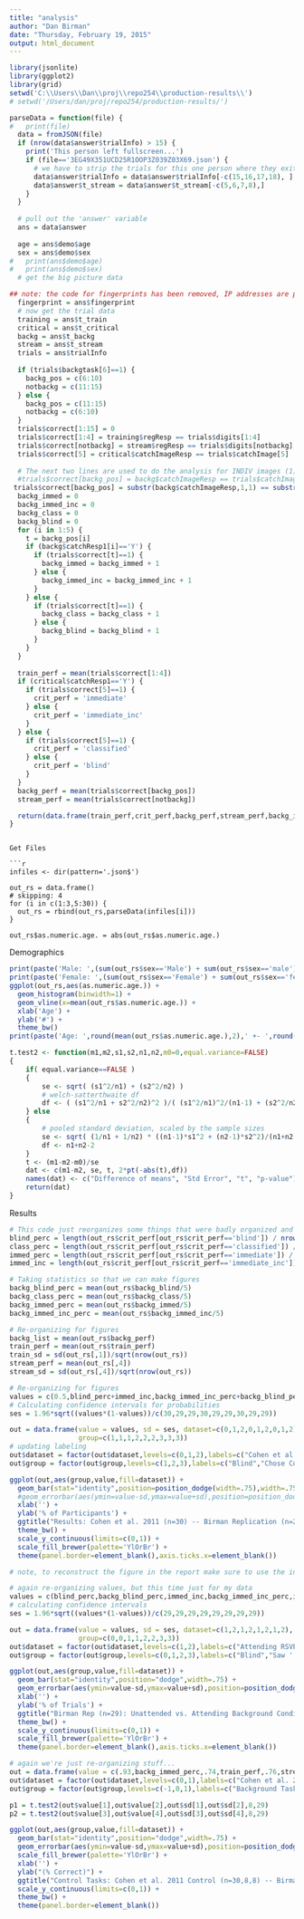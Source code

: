 ```yaml
---
title: "analysis"
author: "Dan Birman"
date: "Thursday, February 19, 2015"
output: html_document
---
```


```r
library(jsonlite)
library(ggplot2)
library(grid)
setwd('C:\\Users\\Dan\\proj\\repo254\\production-results\\')
# setwd('/Users/dan/proj/repo254/production-results/')
```

```r

parseData = function(file) {
#   print(file)
  data = fromJSON(file)
  if (nrow(data$answer$trialInfo) > 15) {
    print('This person left fullscreen...')
    if (file=='3EG49X351UCD25R1OOP3Z039Z03X69.json') {
      # we have to strip the trials for this one person where they exited fullscreen
      data$answer$trialInfo = data$answer$trialInfo[-c(15,16,17,18), ]
      data$answer$t_stream = data$answer$t_stream[-c(5,6,7,8),]
    }
  }
    
  # pull out the 'answer' variable
  ans = data$answer
  
  age = ans$demo$age
  sex = ans$demo$sex
#   print(ans$demo$age)
#   print(ans$demo$sex)
  # get the big picture data

## note: the code for fingerprints has been removed, IP addresses are potentially identifying information and the data included has now been anonymized.
  fingerprint = ans$fingerprint
  # now get the trial data
  training = ans$t_train
  critical = ans$t_critical
  backg = ans$t_backg
  stream = ans$t_stream
  trials = ans$trialInfo
  
  if (trials$backgtask[6]==1) {
    backg_pos = c(6:10)
    notbackg = c(11:15)
  } else {
    backg_pos = c(11:15)
    notbackg = c(6:10)
  }
  trials$correct[1:15] = 0
  trials$correct[1:4] = training$regResp == trials$digits[1:4]
  trials$correct[notbackg] = stream$regResp == trials$digits[notbackg]
  trials$correct[5] = critical$catchImageResp == trials$catchImage[5]
  
  # The next two lines are used to do the analysis for INDIV images (1) or CATEGORY information (2)
  #trials$correct[backg_pos] = backg$catchImageResp == trials$catchImage[backg_pos]
 trials$correct[backg_pos] = substr(backg$catchImageResp,1,1) == substr(trials$catchImage[backg_pos],1,1)
  backg_immed = 0
  backg_immed_inc = 0
  backg_class = 0
  backg_blind = 0
  for (i in 1:5) {
    t = backg_pos[i]
    if (backg$catchResp1[i]=='Y') {
      if (trials$correct[t]==1) {
        backg_immed = backg_immed + 1
      } else {
        backg_immed_inc = backg_immed_inc + 1
      }
    } else {
      if (trials$correct[t]==1) {
        backg_class = backg_class + 1
      } else {
        backg_blind = backg_blind + 1
      }
    }
  }
  
  train_perf = mean(trials$correct[1:4])
  if (critical$catchResp1=='Y') {
    if (trials$correct[5]==1) {
      crit_perf = 'immediate'
    } else {
      crit_perf = 'immediate_inc'
    }
  } else {
    if (trials$correct[5]==1) {
      crit_perf = 'classified'
    } else {
      crit_perf = 'blind'
    }
  }
  backg_perf = mean(trials$correct[backg_pos])
  stream_perf = mean(trials$correct[notbackg])

  return(data.frame(train_perf,crit_perf,backg_perf,stream_perf,backg_immed,backg_immed_inc,backg_class,backg_blind,catchImg=trials$catchImage[5],catchCat=substr(trials$catchImage[5],1,1),as.numeric(age),sex))
}
```

```

Get Files

```r
infiles <- dir(pattern='.json$')

out_rs = data.frame()
# skipping: 4
for (i in c(1:3,5:30)) {
  out_rs = rbind(out_rs,parseData(infiles[i]))
}

out_rs$as.numeric.age. = abs(out_rs$as.numeric.age.)
```

Demographics
```r
print(paste('Male: ',(sum(out_rs$sex=='Male') + sum(out_rs$sex=='male'))))
print(paste('Female: ',(sum(out_rs$sex=='Female') + sum(out_rs$sex=='female') + sum(out_rs$sex=='F'))))
ggplot(out_rs,aes(as.numeric.age.)) +
  geom_histogram(binwidth=1) +
  geom_vline(x=mean(out_rs$as.numeric.age.)) +
  xlab('Age') +
  ylab('#') +
  theme_bw()
print(paste('Age: ',round(mean(out_rs$as.numeric.age.),2),' +- ',round(sd(out_rs$as.numeric.age.))))
```


```r
t.test2 <- function(m1,m2,s1,s2,n1,n2,m0=0,equal.variance=FALSE)
{
    if( equal.variance==FALSE ) 
    {
        se <- sqrt( (s1^2/n1) + (s2^2/n2) )
        # welch-satterthwaite df
        df <- ( (s1^2/n1 + s2^2/n2)^2 )/( (s1^2/n1)^2/(n1-1) + (s2^2/n2)^2/(n2-1) )
    } else
    {
        # pooled standard deviation, scaled by the sample sizes
        se <- sqrt( (1/n1 + 1/n2) * ((n1-1)*s1^2 + (n2-1)*s2^2)/(n1+n2-2) ) 
        df <- n1+n2-2
    }      
    t <- (m1-m2-m0)/se 
    dat <- c(m1-m2, se, t, 2*pt(-abs(t),df))    
    names(dat) <- c("Difference of means", "Std Error", "t", "p-value")
    return(dat) 
}
```

Results

```r
# This code just reorganizes some things that were badly organized and turns them into percentages for printing.
blind_perc = length(out_rs$crit_perf[out_rs$crit_perf=='blind']) / nrow(out_rs)
class_perc = length(out_rs$crit_perf[out_rs$crit_perf=='classified']) / nrow(out_rs)
immed_perc = length(out_rs$crit_perf[out_rs$crit_perf=='immediate']) / nrow(out_rs)
immed_inc = length(out_rs$crit_perf[out_rs$crit_perf=='immediate_inc']) / nrow(out_rs)

# Taking statistics so that we can make figures
backg_blind_perc = mean(out_rs$backg_blind/5)
backg_class_perc = mean(out_rs$backg_class/5)
backg_immed_perc = mean(out_rs$backg_immed/5)
backg_immed_inc_perc = mean(out_rs$backg_immed_inc/5)

# Re-organizing for figures
backg_list = mean(out_rs$backg_perf)
train_perf = mean(out_rs$train_perf)
train_sd = sd(out_rs[,1])/sqrt(nrow(out_rs))
stream_perf = mean(out_rs[,4])
stream_sd = sd(out_rs[,4])/sqrt(nrow(out_rs))
```

```r
# Re-organizing for figures
values = c(0.5,blind_perc+immed_inc,backg_immed_inc_perc+backg_blind_perc,0.23,immed_perc,backg_immed_perc,1-.5-.23,class_perc,backg_class_perc)
# Calculating confidence intervals for probabilities
ses = 1.96*sqrt((values*(1-values))/c(30,29,29,30,29,29,30,29,29))

out = data.frame(value = values, sd = ses, dataset=c(0,1,2,0,1,2,0,1,2),
                 group=c(1,1,1,2,2,2,3,3,3))
# updating labeling
out$dataset = factor(out$dataset,levels=c(0,1,2),labels=c("Cohen et al. 2011","Birman Replication","Birman Rep: Attending\nto Background"))
out$group = factor(out$group,levels=c(1,2,3),labels=c("Blind","Chose Correct Category\nImmediately","Chose Correct Category\nAfter Questions"))

ggplot(out,aes(group,value,fill=dataset)) +
  geom_bar(stat="identity",position=position_dodge(width=.75),width=.75) +
  #geom_errorbar(aes(ymin=value-sd,ymax=value+sd),position=position_dodge(width=.75),width=0,color='darkgray') +
  xlab('') +
  ylab('% of Participants') +
  ggtitle("Results: Cohen et al. 2011 (n=30) -- Birman Replication (n=29)") +
  theme_bw() +
  scale_y_continuous(limits=c(0,1)) +
  scale_fill_brewer(palette='YlOrBr') +
  theme(panel.border=element_blank(),axis.ticks.x=element_blank())
```

```r
# note, to reconstruct the figure in the report make sure to use the individual image option in parseData, no the category option

# again re-organizing values, but this time just for my data
values = c(blind_perc,backg_blind_perc,immed_inc,backg_immed_inc_perc,immed_perc,backg_immed_perc,class_perc,backg_class_perc)
# calculating confidence intervals
ses = 1.96*sqrt((values*(1-values))/c(29,29,29,29,29,29,29,29))

out = data.frame(value = values, sd = ses, dataset=c(1,2,1,2,1,2,1,2),
                 group=c(0,0,1,1,2,2,3,3))
out$dataset = factor(out$dataset,levels=c(1,2),labels=c("Attending RSVP","Attending Background"))
out$group = factor(out$group,levels=c(0,1,2,3),labels=c("Blind","Saw ''Something''\nBut Chose Wrong Image", "Saw Image\nImmediately","Classified After Questions"))

ggplot(out,aes(group,value,fill=dataset)) +
  geom_bar(stat="identity",position="dodge",width=.75) +
  geom_errorbar(aes(ymin=value-sd,ymax=value+sd),position=position_dodge(width=.75),width=0,color='darkgray') +
  xlab('') +
  ylab('% of Trials') +
  ggtitle("Birman Rep (n=29): Unattended vs. Attending Background Conditions") +
  theme_bw() +
  scale_y_continuous(limits=c(0,1)) +
  scale_fill_brewer(palette='YlOrBr') +
  theme(panel.border=element_blank(),axis.ticks.x=element_blank())
```



```r
# again we're just re-organizing stuff...
out = data.frame(value = c(.93,backg_immed_perc,.74,train_perf,.76,stream_perf),sd=1.96*c(NaN,sd((out_rs$backg_immed/5))/sqrt(29),.036,train_sd,.028,stream_sd),dataset=c(0,1,0,1,0,1),group=c(-1,-1,0,0,1,1))
out$dataset = factor(out$dataset,levels=c(0,1),labels=c("Cohen et al. 2011","Birman Replication"))
out$group = factor(out$group,levels=c(-1,0,1),labels=c("Background Task", "RSVP Task\nNo Background Image", "RSVP Task\nBackground Image"))

p1 = t.test2(out$value[1],out$value[2],out$sd[1],out$sd[2],8,29)
p2 = t.test2(out$value[3],out$value[4],out$sd[3],out$sd[4],8,29)

ggplot(out,aes(group,value,fill=dataset)) +
  geom_bar(stat="identity",position="dodge",width=.75) +
  geom_errorbar(aes(ymin=value-sd,ymax=value+sd),position=position_dodge(width=.75),width=0,color='darkgray') +
  scale_fill_brewer(palette='YlOrBr') +
  xlab('') +
  ylab("(% Correct)") +
  ggtitle("Control Tasks: Cohen et al. 2011 Control (n=30,8,8) -- Birman Replication (n=29,29,29)") +
  scale_y_continuous(limits=c(0,1)) +
  theme_bw() +
  theme(panel.border=element_blank())
```



